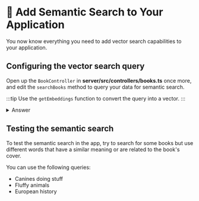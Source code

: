 # 👐 Add Semantic Search to Your Application

You now know everything you need to add vector search capabilities to your application.

## Configuring the vector search query

Open up the `BookController` in **server/src/controllers/books.ts** once more, and edit the `searchBooks` method to query your data for semantic search.

:::tip
Use the `getEmbeddings` function to convert the query into a vector.
:::

<details>
<summary>Answer</summary>
<div>

```js
public async searchBooks(query: string): Promise<Book[]> {
  const vector = await getEmbeddings(query);
  const aggregationPipeline = [
    {
      $vectorSearch: {
        queryVector:  vector,
        path: 'embeddings',
        numCandidates: 100,
        index: 'vectorsearch',
        limit: 10,
      }
    }
  ];
  const books = await collections?.books?.aggregate(aggregationPipeline).toArray() as Book[];
  return books;
}

```
</div>
</details>

## Testing the semantic search

To test the semantic search in the app, try to search for some books but use different words that have a similar meaning or are related to the book's cover.

You can use the following queries:
- Canines doing stuff
- Fluffy animals
- European history
